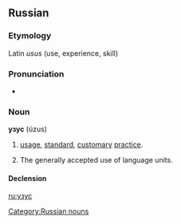 ==Russian==

===Etymology===
Latin ''usus'' (use, experience, skill)

===Pronunciation===
* {{IPA|/ˈuzʊs/|lang=ru}}

===Noun===
'''узус''' (úzus) {{m}}

# {{legal|lang=ru}} [[usage]], [[standard]], [[customary]] [[practice]].
# {{linguistics|lang=ru}} The generally accepted use of language units.

====Declension====
{{ru-noun-inan-1||у́зус}}

[[Category:Russian nouns]]

[[ru:узус]]